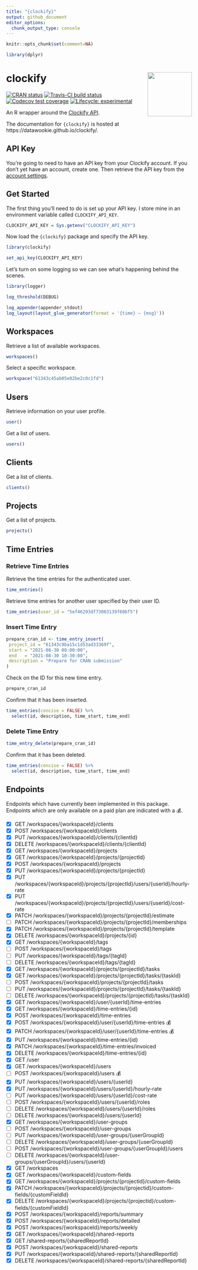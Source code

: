 ```yaml
---
title: "{clockify}"
output: github_document
editor_options: 
  chunk_output_type: console
---
```


<!-- README.md is generated from README.Rmd. Please edit that file -->

```r
knitr::opts_chunk$set(comment=NA)

library(dplyr)
```

# clockify <img src="man/figures/clockify-hex.png" align="right" alt="" width="120" />

<!-- badges: start -->
[![CRAN status](https://www.r-pkg.org/badges/version/clockify)](https://cran.r-project.org/package=clockify)
[![Travis-CI build status](https://travis-ci.org/datawookie/clockify.svg?branch=master)](https://travis-ci.org/datawookie/clockify)
[![Codecov test coverage](https://img.shields.io/codecov/c/github/datawookie/clockify.svg)](https://codecov.io/github/datawookie/clockify)
[![Lifecycle: experimental](https://img.shields.io/badge/lifecycle-experimental-orange.svg)](https://lifecycle.r-lib.org/articles/stages.html)<!-- badges: end -->

An R wrapper around the [Clockify API](https://clockify.me/developers-api).

The documentation for `{clockify}` is hosted at https://datawookie.github.io/clockify/.

## API Key

You're going to need to have an API key from your Clockify account. If you don't yet have an account, create one. Then retrieve the API key from the [account settings](https://clockify.me/user/settings).

## Get Started

The first thing you'll need to do is set up your API key. I store mine in an environment variable called `CLOCKIFY_API_KEY`.

<!-- Use API key from demo account. -->

```r
CLOCKIFY_API_KEY = Sys.getenv("CLOCKIFY_API_KEY")
```

Now load the `{clockify}` package and specify the API key.

```r
library(clockify)

set_api_key(CLOCKIFY_API_KEY)
```

Let's turn on some logging so we can see what's happening behind the scenes.

```r
library(logger)

log_threshold(DEBUG)
```
```r
log_appender(appender_stdout)
log_layout(layout_glue_generator(format = '{time} — {msg}'))
```

## Workspaces

Retrieve a list of available workspaces.

```r
workspaces()
```

Select a specific workspace.

```r
workspace("61343c45ab05e02be2c8c1fd")
```

## Users

Retrieve information on your user profile.

```r
user()
```

Get a list of users.

```r
users()
```

## Clients

Get a list of clients.

```r
clients()
```

## Projects

Get a list of projects.

```r
projects()
```

## Time Entries

### Retrieve Time Entries

Retrieve the time entries for the authenticated user.

```r
time_entries()
```

Retrieve time entries for another user specified by their user ID.

```r
time_entries(user_id = "5ef46293df73063139f60bf5")
```

### Insert Time Entry

```r
prepare_cran_id <- time_entry_insert(
 project_id = "61343c9ba15c1d53ad33369f",
 start = "2021-08-30 08:00:00",
 end   = "2021-08-30 10:30:00",
 description = "Prepare for CRAN submission"
)
```

Check on the ID for this new time entry.

```r
prepare_cran_id
```

Confirm that it has been inserted.

```r
time_entries(concise = FALSE) %>%
  select(id, description, time_start, time_end)
```

### Delete Time Entry

```r
time_entry_delete(prepare_cran_id)
```

Confirm that it has been deleted.

```r
time_entries(concise = FALSE) %>%
  select(id, description, time_start, time_end)
```

## Endpoints

<!-- This list generated by api-get-endpoints.R. -->

Endpoints which have currently been implemented in this package. Endpoints which are only available on a paid plan are indicated with a 💰.

- [X] GET /workspaces/{workspaceId}/clients
- [X] POST /workspaces/{workspaceId}/clients
- [X] PUT /workspaces/{workspaceId}/clients/{clientId}
- [X] DELETE /workspaces/{workspaceId}/clients/{clientId}
- [X] GET /workspaces/{workspaceId}/projects
- [X] GET /workspaces/{workspaceId}/projects/{projectId}
- [X] POST /workspaces/{workspaceId}/projects
- [X] PUT /workspaces/{workspaceId}/projects/{projectId}
- [X] PUT /workspaces/{workspaceId}/projects/{projectId}/users/{userId}/hourly-rate
- [X] PUT /workspaces/{workspaceId}/projects/{projectId}/users/{userId}/cost-rate
- [X] PATCH /workspaces/{workspaceId}/projects/{projectId}/estimate
- [ ] PATCH /workspaces/{workspaceId}/projects/{projectId}/memberships
- [X] PATCH /workspaces/{workspaceId}/projects/{projectId}/template
- [X] DELETE /workspaces/{workspaceId}/projects/{id}
- [X] GET /workspaces/{workspaceId}/tags
- [ ] POST /workspaces/{workspaceId}/tags
- [ ] PUT /workspaces/{workspaceId}/tags/{tagId}
- [ ] DELETE /workspaces/{workspaceId}/tags/{tagId}
- [X] GET /workspaces/{workspaceId}/projects/{projectId}/tasks
- [X] GET /workspaces/{workspaceId}/projects/{projectId}/tasks/{taskId}
- [ ] POST /workspaces/{workspaceId}/projects/{projectId}/tasks
- [ ] PUT /workspaces/{workspaceId}/projects/{projectId}/tasks/{taskId}
- [ ] DELETE /workspaces/{workspaceId}/projects/{projectId}/tasks/{taskId}
- [X] GET /workspaces/{workspaceId}/user/{userId}/time-entries
- [X] GET /workspaces/{workspaceId}/time-entries/{id}
- [X] POST /workspaces/{workspaceId}/time-entries
- [X] POST /workspaces/{workspaceId}/user/{userId}/time-entries 💰
- [X] PATCH /workspaces/{workspaceId}/user/{userId}/time-entries 💰
- [X] PUT /workspaces/{workspaceId}/time-entries/{id}
- [X] PATCH /workspaces/{workspaceId}/time-entries/invoiced
- [X] DELETE /workspaces/{workspaceId}/time-entries/{id}
- [X] GET /user
- [X] GET /workspaces/{workspaceId}/users
- [ ] POST /workspaces/{workspaceId}/users 💰
- [X] PUT /workspaces/{workspaceId}/users/{userId}
- [X] PUT /workspaces/{workspaceId}/users/{userId}/hourly-rate
- [ ] PUT /workspaces/{workspaceId}/users/{userId}/cost-rate
- [ ] POST /workspaces/{workspaceId}/users/{userId}/roles
- [ ] DELETE /workspaces/{workspaceId}/users/{userId}/roles
- [ ] DELETE /workspaces/{workspaceId}/users/{userId}
- [X] GET /workspaces/{workspaceId}/user-groups
- [ ] POST /workspaces/{workspaceId}/user-groups
- [ ] PUT /workspaces/{workspaceId}/user-groups/{userGroupId}
- [ ] DELETE /workspaces/{workspaceId}/user-groups/{userGroupId}
- [ ] POST /workspaces/{workspaceId}/user-groups/{userGroupId}/users
- [ ] DELETE /workspaces/{workspaceId}/user-groups/{userGroupId}/users/{userId}
- [X] GET /workspaces
- [X] GET /workspaces/{workspaceId}/custom-fields
- [X] GET /workspaces/{workspaceId}/projects/{projectid}/custom-fields
- [X] PATCH /workspaces/{workspaceId}/projects/{projectid}/custom-fields/{customFieldId}
- [X] DELETE /workspaces/{workspaceId}/projects/{projectid}/custom-fields/{customFieldId}
- [X] POST /workspaces/{workspaceId}/reports/summary
- [X] POST /workspaces/{workspaceId}/reports/detailed
- [X] POST /workspaces/{workspaceId}/reports/weekly
- [X] GET /workspaces/{workspaceId}/shared-reports
- [X] GET /shared-reports/{sharedReportId}
- [X] POST /workspaces/{workspaceId}/shared-reports
- [X] PUT /workspaces/{workspaceId}/shared-reports/{sharedReportId}
- [X] DELETE /workspaces/{workspaceId}/shared-reports/{sharedReportId}
